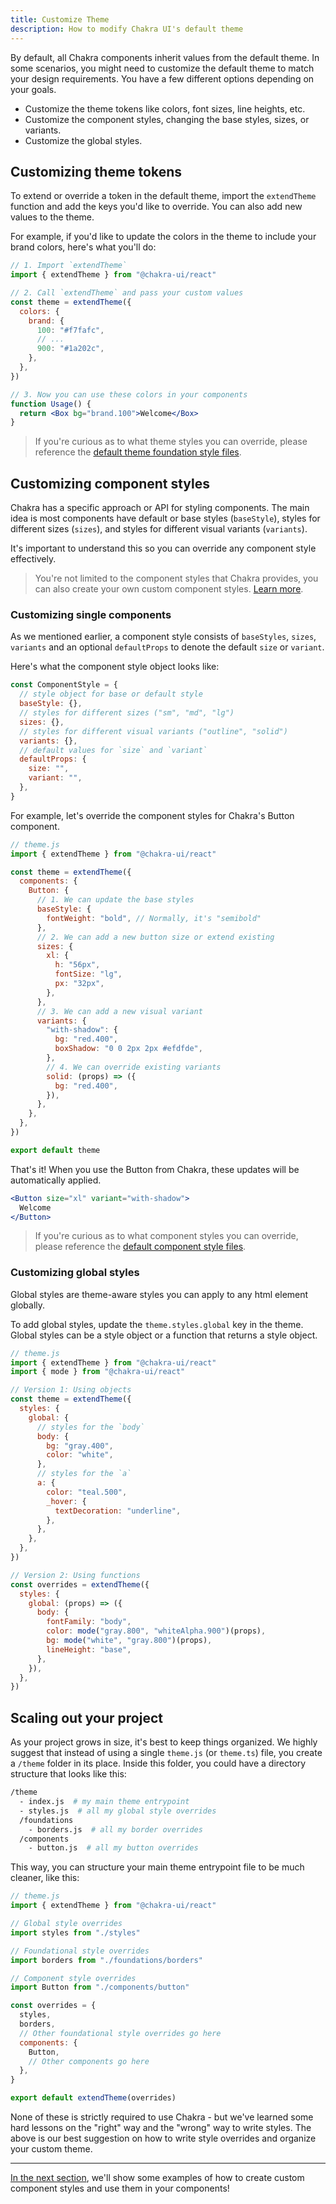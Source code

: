 ```yaml
---
title: Customize Theme
description: How to modify Chakra UI's default theme
---
```


By default, all Chakra components inherit values from the default theme. In some
scenarios, you might need to customize the default theme to match your design
requirements. You have a few different options depending on your goals.

- Customize the theme tokens like colors, font sizes, line heights, etc.
- Customize the component styles, changing the base styles, sizes, or variants.
- Customize the global styles.

## Customizing theme tokens

To extend or override a token in the default theme, import the `extendTheme`
function and add the keys you'd like to override. You can also add new values to
the theme.

For example, if you'd like to update the colors in the theme to include your
brand colors, here's what you'll do:

```jsx live=false
// 1. Import `extendTheme`
import { extendTheme } from "@chakra-ui/react"

// 2. Call `extendTheme` and pass your custom values
const theme = extendTheme({
  colors: {
    brand: {
      100: "#f7fafc",
      // ...
      900: "#1a202c",
    },
  },
})

// 3. Now you can use these colors in your components
function Usage() {
  return <Box bg="brand.100">Welcome</Box>
}
```

> If you're curious as to what theme styles you can override, please reference
> the
> [default theme foundation style files](https://github.com/chakra-ui/chakra-ui/tree/master/packages/theme/src/foundations).

## Customizing component styles

Chakra has a specific approach or API for styling components. The main idea is
most components have default or base styles (`baseStyle`), styles for different
sizes (`sizes`), and styles for different visual variants (`variants`).

It's important to understand this so you can override any component style
effectively.

> You're not limited to the component styles that Chakra provides, you can also
> create your own custom component styles.
> [Learn more](/docs/theming/component-style).

### Customizing single components

As we mentioned earlier, a component style consists of `baseStyles`, `sizes`,
`variants` and an optional `defaultProps` to denote the default `size` or
`variant`.

Here's what the component style object looks like:

```jsx live=false
const ComponentStyle = {
  // style object for base or default style
  baseStyle: {},
  // styles for different sizes ("sm", "md", "lg")
  sizes: {},
  // styles for different visual variants ("outline", "solid")
  variants: {},
  // default values for `size` and `variant`
  defaultProps: {
    size: "",
    variant: "",
  },
}
```

For example, let's override the component styles for Chakra's Button component.

```jsx live=false
// theme.js
import { extendTheme } from "@chakra-ui/react"

const theme = extendTheme({
  components: {
    Button: {
      // 1. We can update the base styles
      baseStyle: {
        fontWeight: "bold", // Normally, it's "semibold"
      },
      // 2. We can add a new button size or extend existing
      sizes: {
        xl: {
          h: "56px",
          fontSize: "lg",
          px: "32px",
        },
      },
      // 3. We can add a new visual variant
      variants: {
        "with-shadow": {
          bg: "red.400",
          boxShadow: "0 0 2px 2px #efdfde",
        },
        // 4. We can override existing variants
        solid: (props) => ({
          bg: "red.400",
        }),
      },
    },
  },
})

export default theme
```

That's it! When you use the Button from Chakra, these updates will be
automatically applied.

```jsx live=false
<Button size="xl" variant="with-shadow">
  Welcome
</Button>
```

> If you're curious as to what component styles you can override, please
> reference the
> [default component style files](https://github.com/chakra-ui/chakra-ui/tree/master/packages/theme/src/components).

### Customizing global styles

Global styles are theme-aware styles you can apply to any html element globally.

To add global styles, update the `theme.styles.global` key in the theme. Global
styles can be a style object or a function that returns a style object.

```jsx live=false
// theme.js
import { extendTheme } from "@chakra-ui/react"
import { mode } from "@chakra-ui/react"

// Version 1: Using objects
const theme = extendTheme({
  styles: {
    global: {
      // styles for the `body`
      body: {
        bg: "gray.400",
        color: "white",
      },
      // styles for the `a`
      a: {
        color: "teal.500",
        _hover: {
          textDecoration: "underline",
        },
      },
    },
  },
})

// Version 2: Using functions
const overrides = extendTheme({
  styles: {
    global: (props) => ({
      body: {
        fontFamily: "body",
        color: mode("gray.800", "whiteAlpha.900")(props),
        bg: mode("white", "gray.800")(props),
        lineHeight: "base",
      },
    }),
  },
})
```

## Scaling out your project

As your project grows in size, it's best to keep things organized. We highly
suggest that instead of using a single `theme.js` (or `theme.ts`) file, you
create a `/theme` folder in its place. Inside this folder, you could have a
directory structure that looks like this:

```bash
/theme
  - index.js  # my main theme entrypoint
  - styles.js  # all my global style overrides
  /foundations
    - borders.js  # all my border overrides
  /components
    - button.js  # all my button overrides
```

This way, you can structure your main theme entrypoint file to be much cleaner,
like this:

```jsx live=false
// theme.js
import { extendTheme } from "@chakra-ui/react"

// Global style overrides
import styles from "./styles"

// Foundational style overrides
import borders from "./foundations/borders"

// Component style overrides
import Button from "./components/button"

const overrides = {
  styles,
  borders,
  // Other foundational style overrides go here
  components: {
    Button,
    // Other components go here
  },
}

export default extendTheme(overrides)
```

None of these is strictly required to use Chakra - but we've learned some hard
lessons on the "right" way and the "wrong" way to write styles. The above is our
best suggestion on how to write style overrides and organize your custom theme.

---

[In the next section](/docs/theming/component-style), we'll show some examples
of how to create custom component styles and use them in your components!
